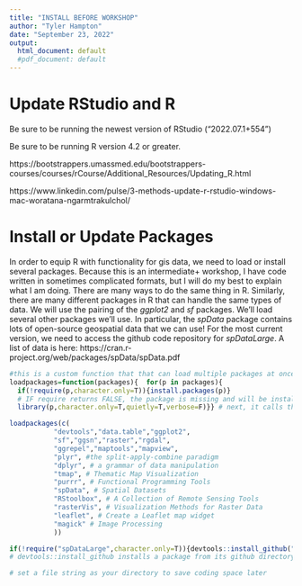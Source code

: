 ```yaml
---
title: "INSTALL BEFORE WORKSHOP"
author: "Tyler Hampton"
date: "September 23, 2022"
output:
  html_document: default
  #pdf_document: default
---
```


# Update RStudio and R

Be sure to be running the newest version of RStudio ("2022.07.1+554")

Be sure to be running R version 4.2 or greater.

https://bootstrappers.umassmed.edu/bootstrappers-courses/courses/rCourse/Additional_Resources/Updating_R.html

https://www.linkedin.com/pulse/3-methods-update-r-rstudio-windows-mac-woratana-ngarmtrakulchol/


# Install or Update Packages 
In order to equip R with functionality for gis data, we need to load or install several packages. Because this is an intermediate+ workshop, I have code written in sometimes complicated formats, but I will do my best to explain what I am doing. There are many ways to do the same thing in R. Similarly, there are many different packages in R that can handle the same types of data. We will use the pairing of the *ggplot2* and *sf* packages. We'll load several other packages we'll use. In particular, the *spData* package contains lots of open-source geospatial data that we can use! For the most current version, we need to access the github code repository for *spDataLarge*. A list of data is here: https://cran.r-project.org/web/packages/spData/spData.pdf
```r
#this is a custom function that that can load multiple packages at once
loadpackages=function(packages){  for(p in packages){
  if(!require(p,character.only=T)){install.packages(p)}
  # IF require returns FALSE, the package is missing and will be installed
  library(p,character.only=T,quietly=T,verbose=F)}} # next, it calls the package with library

loadpackages(c(
           "devtools","data.table","ggplot2",
           "sf","ggsn","raster","rgdal",
           "ggrepel","maptools","mapview",
           "plyr", #the split-apply-combine paradigm
           "dplyr", # a grammar of data manipulation
           "tmap", # Thematic Map Visualization
           "purrr", # Functional Programming Tools
           "spData", # Spatial Datasets
           "RStoolbox", # A Collection of Remote Sensing Tools
           "rasterVis", # Visualization Methods for Raster Data
           "leaflet", # Create a Leaflet map widget
           "magick" # Image Processing
           ))

if(!require("spDataLarge",character.only=T)){devtools::install_github("Nowosad/spDataLarge")}
# devtools::install_github installs a package from its github directory

# set a file string as your directory to save coding space later
```
